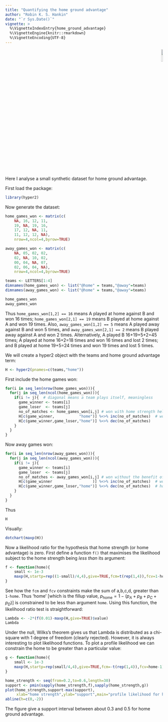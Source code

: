 ```yaml
---
title: "Quantifying the home ground advantage"
author: "Robin K. S. Hankin"
date: "`r Sys.Date()`"
vignette: >
  %\VignetteIndexEntry{home_ground_advantage}
  %\VignetteEngine{knitr::rmarkdown}
  %\VignetteEncoding{UTF-8}
---
```


<p style="text-align: right;">
![](`r system.file("help/figures/hyper2.png", package = "hyper2")`){width=10%}
</p>


Here I analyse a small synthetic dataset for home ground advantage.


First load the package:
```r
library(hyper2)
```

Now generate the dataset:

```r
home_games_won <- matrix(c(
    NA, 16, 12, 11,
    19, NA, 19, 16,
    17, 12, NA, 11,
    11, 12, 12, NA),
    nrow=4,ncol=4,byrow=TRUE)

away_games_won <- matrix(c(
    NA, 05, 02, 02,
    02, NA, 10, 02,
    00, 04, NA, 07,
    02, 06, 04, NA),
    nrow=4,ncol=4,byrow=TRUE)

teams <- LETTERS[1:4]
dimnames(home_games_won) <- list("@home" = teams,"@away"=teams)
dimnames(away_games_won) <- list("@home" = teams,"@away"=teams)

home_games_won
away_games_won
```

Thus `home_games_won[1,2] == 16` means A played at home against B and
won 16 times; `home_games_won[2,1] == 19` means B played at home
against A and won 19 times.  Also, `away_games_won[1,2] == 5` means A
played away against B and won 5 times, and `away_games_won[2,1] == 2`
means B played away against A and won 2 times.  Alternatively, A
played B 16+19+5+2=45 times; A played at home 16+2=18 times and won 16
times and lost 2 times; and B played at home 19+5=24 times and won 19
times and lost 5 times.

We will create a hyper2 object with the teams and home ground advantage term:

```r
H <- hyper2(pnames=c(teams,"home"))
```


First include the home games won:

```r
for(i in seq_len(nrow(home_games_won))){
  for(j in seq_len(ncol(home_games_won))){
    if(i != j){  # diagonal means a team plays itself, meaningless
      game_winner <- teams[i]
      game_loser  <- teams[j]
      no_of_matches <- home_games_won[i,j] # won with home strength helping
      H[c(game_winner,           "home")] %<>% inc(no_of_matches)  # won with home strength helping
      H[c(game_winner,game_loser,"home")] %<>% dec(no_of_matches)
    }
  }
}
```

Now away games won:

```r
for(i in seq_len(nrow(away_games_won))){
  for(j in seq_len(ncol(away_games_won))){
    if(i != j){
      game_winner <- teams[i]
      game_loser  <- teams[j]
      no_of_matches <- away_games_won[i,j] # won without the benefit of home strength
      H[c(game_winner                  )] %<>% inc(no_of_matches)  # won without home ground helping...
      H[c(game_winner,game_loser,"home")] %<>% dec(no_of_matches)  # home strength nevertheless on denominator
    }
  }
}
```

Thus

```r
H
```

Visually:


```r
dotchart(maxp(H))
```
  
Now a likelihood ratio for the hypothesis that home strength (or home
advantage) is zero.  First define a function `f()` that maximises the
likelihood subject to the home strength being *less than* its
argument:


```r
f <- function(home){
	small <- 1e-3
	maxp(H,startp=rep((1-small)/4,4),give=TRUE,fcm=t(rep(1,4)),fcv=1-home)$value
}
```

See how the `fcm` and `fcv` constraints make the sum of a,b,c,d,
greater than `1-home`.  Thus 'home' [which is the fillup value,
$p_\mathrm{home}=1-(p_A+p_B+p_C+p_D)$] is constrained to be less than
argument `home`.  Using this function, the likelihood ratio test is
straightforward:

```r
Lambda <- -2*(f(0.01)-maxp(H,give=TRUE)$value)
Lambda
```

Under the null, Wilks's theorem gives us that Lambda is distributed as
a chi-square with 1 degree of freedom (clearly rejected).  However, it
is always interesting to plot likelihood functions.  To plot a profile
likelihood we can constrain the home to be greater than a particular
value:

```r
g <- function(home){
	small <- 1e-3
	maxp(H,startp=rep(small/4,4),give=TRUE,fcm=-t(rep(1,4)),fcv=home-1)$value
}
```


```r
home_strength <- seq(from=0.2,to=0.6,length=30)
support <- pmin(sapply(home_strength,f),sapply(home_strength,g))
plot(home_strength,support-max(support),
     xlab="home strength",ylab="support",main="profile likelihood for home advantage")
abline(h=c(0,-2))
```

The figure give a support interval between about 0.3 and 0.5 for home
ground advantage.

